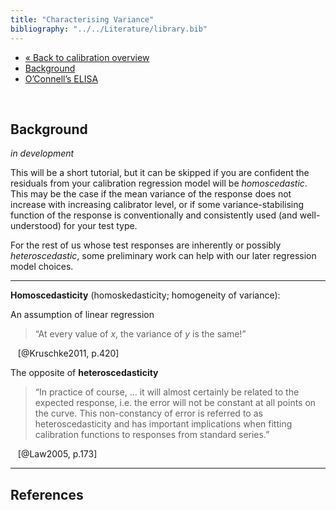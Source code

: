 ```yaml
---
title: "Characterising Variance"
bibliography: "../../Literature/library.bib"
---  
```


<!-- Section tabs -->
<ul class="nav nav-tabs" role="tablist">
  <li><a href="calib_overview.html">&laquo; Back to calibration overview</a></li>
  <li><a href="calib_tut3_variance_background.html">Background</a></li>
  <li><a href="calib_tut3_variance_ocon.html">O'Connell's ELISA</a></li>
<!--   <li>R's gtools ELISA (TODO)</li> -->
</ul>
<br>

## Background

*in development*

This will be a short tutorial, but it can be skipped if you are confident the residuals from your calibration regression model will be *homoscedastic*. This may be the case if the mean variance of the response does not increase with increasing calibrator level, or if some variance-stabilising function of the response is conventionally and consistently used (and well-understood) for your test type.

For the rest of us whose test responses are inherently or possibly *heteroscedastic*, some preliminary work can help with our later regression model choices.

<!--
Characterising the variance of data set using ANOVA and variance regression:

Pooled runs---those from when the technology was stable, but not necessarily collected under some formal performance study design

-->

***  

**Homoscedasticity** (homoskedasticity; homogeneity of variance):

An assumption of linear regression   

> "At every value of $x$, the variance of $y$ is the same!" 

&nbsp;&nbsp;&nbsp;[@Kruschke2011, p.420] 

The opposite of **heteroscedasticity**  

> "In practice of course, ... it will almost certainly be related to the expected response, i.e. the error will not be constant at all points on the curve. This non-constancy of error is referred to as heteroscedasticity and has important implications when fitting calibration functions to responses from standard series." 

&nbsp;&nbsp;&nbsp;[@Law2005, p.173]

***  

<!--

Most commonly, the variance of the response increases with increasing response value. Some established test systems may have a built-in variance-stabilising model that delivers homoscedastic output, but the variance pattern had to be understood first. For test developers or others needing to make long-term decisions about calibration models, this tutorial will describe ways to characterise the pattern in the variance using data accumulated over many runs in the late stages of test development.

Good, stable estimates of the variance model can only be obtained from a high number of replicates. Once the [test system] is technically stable, it is probably safe to assume that the variance pattern is fairly constant between runs and over time (even if the curve shape varies moderately). Hence, historical and preliminary runs can be used [@Dunn2013]. That is, something can be learned from gradually accumulating data from samples measured before the big, systematic data collection for the baseline/master calibration curve. Any samples measured on a fairly stable system (with no known major errors) should be recorded along with the experimental conditions (optical reader characteristics, substrate characteristics, reagent batch and age, etc). These pooled data will contribute to the variance characterisation---don't overwrite these data!

The data can be pooled even while [relative substrate and reagent concentrations are adjusted]. The absolute values of the curve model parameters between runs over the course of late-stage test development may change, but the direction and relative magnitude of the response mean-variance relationship should not if the signal type and reader technology is constant. There are methods that separate the variance into within- and between-group components; therefore, the relationship between magnitude of the response and variance of the response can be estimated without worrying about between-run differences or the curve model parameters describing the signal to analyte concentration relationship. Hence, we group results by calibrator level---using calibrator concentration as an ordered factor, unconcerned with its absolute value.

### Variance and residuals

The calculation for the variance for a single mean from a single group is straightforward. Variance is the *mean* squared difference between each individual result and the group mean---that is, the *sum of squares* divided by sample size (or *n - 1* for sample variance by some conventions). When factors or other variables are included because they explain some of the variability in the observed responses, the unexplained variance is of interest. In that case, the differences from the adjusted mean response are usually called the *residuals* or errors. ANalysis Of VAriance (ANOVA) is the traditional way to perform these calculations. 

### Pooled variance from ANOVA

In traditional assay data collection methods, getting good estimate of variance can be challenging. We cannot get precise estimates from any one run since we have only two replicates per run per concentration. Also, probability theory suggests we cannot have a lot of confidence in the accuracy of the point estimate. Even a large number of replicates from one run may not be representative of runs for this system in general. Different calibrator levels cannot be grouped since we suspect variance changes with concentration---the original reason for this step. 

Hence, we will group, or *pool*, the runs for each calibrator level. (Remember: we treat calibrator concentration as an ordered factor, ignoring the absolute concentration value.) We can get the mean squared error (i.e. variance) for the residuals from an ANOVA analysis or the residual standard error from a regression (same underlying calculations). ANOVA is the traditionally recommended method and delays the need to understand group effects. We are not interested in an effect estimate for each run (at least not now).

We must include the run variable in the ANOVA model as a factor. As is, `plate` is numerical and would be treated as a continuous variable, which would not make sense in this case. Therefore, we use the newly created `run` factor variable. You will know if you have accidentally included your run variable as a continuous variable if it is associated with only 1 degree of freedom (see output below).

*In prediction applications the **standard deviation of the standard deviation** is very important.* In ANOVA and least-squares regression, this is the *residual standard error* (RSE). `Residual standard error` and `Residuals:Mean Sq` in the two alternative ANOVA outputs are equivalent: RSE is the square root of mean squared error (MSE) of the residuals. [And MSE is synonymous with sample variance.]

### Quality of the variance estimate

As with all estimates, we should question whether or not the sample is likely to be a good reflection of the 'truth' or at least reflect many other sets of observations from the same system.

A 95% confidence interval could serve as a measure of the quality of the variance estimate, or our confidence in the estimate (a pragmatic, not formal definition of confidence limits). The standard deviation, rather than variance, is easier to work with since it is on the same scale as the original observations, [changing linearly]. The terminology may be a little confusing for those more familiar with the standard error *of the mean*. Whereas standard error of the mean is affected by sample size, [residual standard error is not]. This an especially important distinction in test characterisation. We will not use the standard error *of the mean* as much as in typical scientific studies because we are interested in expected variability not central tendency. 

The SD of the SD or variance estimate is so often ignored in classical analyses that it can be difficult to find a built-in function for it in statistical packages. In simple cases, it is easy to calculate if you are comfortable making the assumption that sample variance estimates follow a chi-square distribution (http://www.stat.purdue.edu/~tlzhang/stat511/chapter7_4.pdf). With small groups of data---especially 2 (!) replicates by run and concentration---the variance estimate for any given group would not be expected to be very stable. This can be represented by the width of the **confidence interval for its standard deviation**.

The Immunoassay Handbook [@Dunn2013] recommends regressing the log of the variance in the response on log of group mean response using a power function.

#### Modelling the variance in the signal {#cc-var}

* * * * 
**Outline** (temporary)

- From the preliminary data, estimate the variance function (roughly):

    1. Do the data, with respect to mean signal by level (ranked, untransformed), appear to be homoscedastic (dispersion of the individual points around the mean fairly constant from one level to the next) or heteroscedastic (in particular here, wider dispersion with increasing mean)?

    2. A function of $x$ or $y$?
        
        - Philosophical reasons for $x$ vs $y$?   

        - If the underlying model is sigmoidal, but the asymptotes are not known, is either $x$ or $y$ better?  

        - Is the increasing dispersion thought to be due to the emission or capture of the signal, or the concentration or reactions generating the signal? Maybe the former argues for $y$ and the latter argues for $x$  

        - Ultimately, the curve is to be used to predict $x$ when we have $y$. Does that argue for $y$?^[I guess I am leaning toward $y$, but not very confident yet]  

    3. Rough shape and magnitude:

        - Does the variance increase a little or a lot?

        - Does it increase at a constant or growing rate?

        - Do you prefer to think about it in terms of variance or standard deviation?^[I find SD easier to picture]

    4. Does your software/function make it easy to model the variance explicitly (e.g. BUGS) or does the syntax require providing a 'weight'?

* * * *


##### Purpose

It is very common in ELISA methods for the variance to increase with increasing mean response. The *Coefficient of Variation (CV)* is traditionally used in clinical chemistry as a variance-stabilising summary statistic when the variance (and standard deviation) increases with increasing mean response: *standard deviation (SD)* of the response divided by the *mean* response by calibrator group (often expressed as a percent). The CV is a statistic that can nicely summarise the overall variability in the signal *if* the standard deviation increases with mean response [at a constant rate]. If the variance is constant, however, the CV will decrease with concentration---not producing a good overall summary statistic---and simply the (untransformed) SD will be a better overall descriptor of the variability in the response. A smoothed relationship of the variance by increasing mean response is called a *variance function*.

Beyond descriptive purposes, we explore the response variance (by calibrator group) in anticipation of the regression analysis used to estimate the calibration curve---whether linear or non-linear. Unless otherwise stated, least squares regression methods assume 1) the variance is normally distributed about the regression line, which is usually the case with immunoassay data, and 2) is of constant magnitude across the observed range of *x* (i.e. *homoscedastic*), which, as we just discussed, is often not the case (i.e. suffers from one type of *heteroscedasticity*).  

Since the least squares regression algorithm tries to minimize the squared distances to the regression line, higher response observations may have undue influence on the estimation of the regression line when they have a large variance. In that case, we will want to restore a more even influence of all calibrator levels by specifying a variance function that correct for this assumption violation. Another way to achieve more eveness is to specify weights to each observation by concentration or response (e.g. *1/X*, *1/X^2^*, *1/Y*, etc.). Weighting often does not change the curve-shape parameters (e.g. slope) very much, but it can have a large influence on imprecision statistics (e.g. standard error). If using curve-fitting software that does not allow a user-supplied variance function or weight, use the closest option.  

Note that to get stable estimates of *CV* or the variance function, a lot of data is needed. Technically, variance can be calculated from 3 replicates, but the standard error for this estimate would be so wide, reflecting the high probability of getting a very different estimate if you repeated the exercise. Theoretically, however, the variance function should not change much from reader to reader, day to day or reagent batch to batch---that is, it should be a property of the test system as a whole so data from replicates collected over time can be pooled. This may be started prior to data collection for the initial master curve study (and then verified or updated).  

### R notes

We still don't want to make assumptions about the shape of the calibration curve; that is, the  specific relationship between response and calibrator concentration, because when we have heteroscedasticity, the regression estimates will be bias until we model the variance structure better. Catch 22? No, we can model the variance as a function of mean response by calibrator level. We will assume variance increases as a smooth function of increasing response. 

Working with factors---as opposed to integer or character codes---can be useful, but tricky; see [Patrick Burns' R Inferno](http://www.burns-stat.com/pages/Tutor/R_inferno.pdf), section 8.2, for more help with factors. 

--> 

## References


